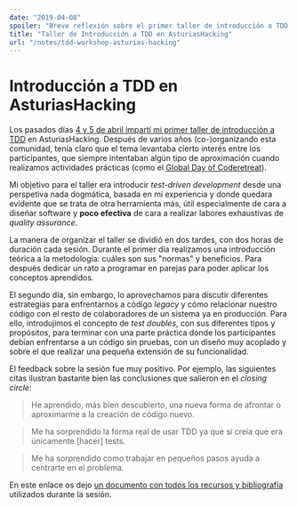 ```yaml
---
date: "2019-04-08"
spoiler: "Breve reflexión sobre el primer taller de introducción a TDD en AsturiasHacking"
title: "Taller de Introducción a TDD en AsturiasHacking"
url: "/notes/tdd-workshop-asturias-hacking"
---
```


# Introducción a TDD en AsturiasHacking

Los pasados días
[4 y 5 de abril impartí mi primer taller de introducción a TDD](https://www.meetup.com/AsturiasHacking/events/258852355/)
en AsturiasHacking. Después de varios años (co-)organizando esta comunidad, tenía claro que el tema levantaba cierto
interés entre los participantes, que siempre intentaban algún tipo de aproximación cuando realizamos actividades
prácticas (como el [Global Day of Coderetreat](https://www.coderetreat.org/)).

Mi objetivo para el taller era introducir _test-driven development_ desde una perspetiva nada dogmática, basada en mi
experiencia y donde quedara evidente que se trata de otra herramienta más, útil especialmente de cara a diseñar software
y **poco efectiva** de cara a realizar labores exhaustivas de _quality assurance_.

La manera de organizar el taller se dividió en dos tardes, con dos horas de duración cada sesión. Durante el primer día
realizamos una introducción teórica a la metodología: cuáles son sus "normas" y beneficios. Para después dedicar un rato
a programar en parejas para poder aplicar los conceptos aprendidos.

El segundo día, sin embargo, lo aprovechamos para discutir diferentes estrategias para enfrentarnos a código _legacy_ y
cómo relacionar nuestro código con el resto de colaboradores de un sistema ya en producción. Para ello, introdujimos el
concepto de _test doubles_, con sus diferentes tipos y propósitos, para terminar con una parte práctica donde los
participantes debían enfrentarse a un código sin pruebas, con un diseño muy acoplado y sobre el que realizar una pequeña
extensión de su funcionalidad.

El feedback sobre la sesión fue muy positivo. Por ejemplo, las siguientes citas ilustran bastante bien las conclusiones
que salieron en el _closing circle_:

> He aprendido, más bien descubierto, una nueva forma de afrontar o aproximarme a la creación de código nuevo.

> Me ha sorprendido la forma real de usar TDD ya que sí creía que era únicamente \[hacer\] tests.

> Me ha sorprendido como trabajar en pequeños pasos ayuda a centrarte en el problema.

En este enlace os dejo [un documento con todos los recursos y bibliografía](http://bit.ly/2U6e5fo) utilizados durante la
sesión.
